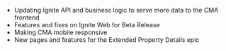 - Updating Ignite API and business logic to serve more data to the CMA frontend
- Features and fixes on Ignite Web for Beta Release
- Making CMA mobile responsive
- New pages and features for the Extended Property Details epic
